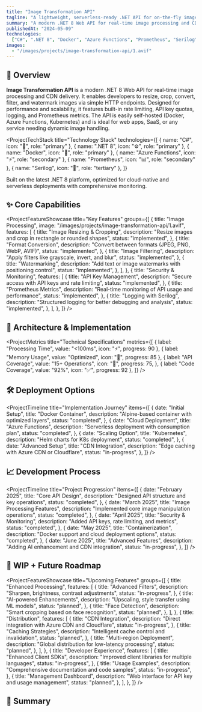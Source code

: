 ```yaml
---
title: "Image Transformation API"
tagline: "A lightweight, serverless-ready .NET API for on-the-fly image manipulation."
summary: "A modern .NET 8 Web API for real-time image processing and CDN delivery."
publishedAt: "2024-05-09"
technologies:
  ["C#", ".NET 8", "Docker", "Azure Functions", "Prometheus", "Serilog"]
images:
  - "/images/projects/image-transformation-api/1.avif"
---
```


## 🧠 Overview

**Image Transformation API** is a modern .NET 8 Web API for real-time image processing and CDN delivery. It enables developers to resize, crop, convert, filter, and watermark images via simple HTTP endpoints. Designed for performance and scalability, it features built-in rate limiting, API key quotas, logging, and Prometheus metrics. The API is easily self-hosted (Docker, Azure Functions, Kubernetes) and is ideal for web apps, SaaS, or any service needing dynamic image handling.

<ProjectTechStack
  title="Technology Stack"
  technologies={[
    { name: "C#", icon: "🔷", role: "primary" },
    { name: ".NET 8", icon: "⚙️", role: "primary" },
    { name: "Docker", icon: "🐳", role: "primary" },
    { name: "Azure Functions", icon: "⚡", role: "secondary" },
    { name: "Prometheus", icon: "📊", role: "secondary" },
    { name: "Serilog", icon: "📝", role: "tertiary" },
  ]}
>
  Built on the latest .NET 8 platform, optimized for cloud-native and serverless
  deployments with comprehensive monitoring.
</ProjectTechStack>
## ✨ Core Capabilities

<ProjectFeatureShowcase
  title="Key Features"
  groups={[
    {
      title: "Image Processing",
      image: "/images/projects/image-transformation-api/1.avif",
      features: [
        {
          title: "Image Resizing & Cropping",
          description: "Resize images and crop in rectangle or rounded shapes",
          status: "implemented",
        },
        {
          title: "Format Conversion",
          description: "Convert between formats (JPEG, PNG, WebP, AVIF)",
          status: "implemented",
        },
        {
          title: "Image Filtering",
          description: "Apply filters like grayscale, invert, and blur",
          status: "implemented",
        },
        {
          title: "Watermarking",
          description: "Add text or image watermarks with positioning control",
          status: "implemented",
        },
      ],
    },
    {
      title: "Security & Monitoring",
      features: [
        {
          title: "API Key Management",
          description: "Secure access with API keys and rate limiting",
          status: "implemented",
        },
        {
          title: "Prometheus Metrics",
          description: "Real-time monitoring of API usage and performance",
          status: "implemented",
        },
        {
          title: "Logging with Serilog",
          description: "Structured logging for better debugging and analysis",
          status: "implemented",
        },
      ],
    },
  ]}
/>

## 🧱 Architecture & Implementation

<ProjectChallengeCard
  title="Performance Optimization"
  challenge="Create an image processing API that can handle high throughput with minimal latency while efficiently managing memory and CPU resources."
  solution="Implemented asynchronous processing with stream-based operations to minimize memory usage. Utilized .NET 8 Minimal API pattern to reduce overhead and leveraged native image libraries for optimal performance."
  impact="Achieved sub-100ms processing times for most operations and efficient resource utilization, making the API suitable for serverless environments with cold starts and memory constraints."
  domain="Performance"
/>

<ProjectMetrics
  title="Technical Specifications"
  metrics={[
    { label: "Processing Time", value: "<100ms", icon: "⚡", progress: 90 },
    { label: "Memory Usage", value: "Optimized", icon: "💾", progress: 85 },
    {
      label: "API Coverage",
      value: "15+ Operations",
      icon: "🔄",
      progress: 75,
    },
    { label: "Code Coverage", value: "92%", icon: "✅", progress: 92 },
  ]}
/>

## 🛠️ Deployment Options

<ProjectTimeline
  title="Implementation Journey"
  items={[
    {
      date: "Initial Setup",
      title: "Docker Container",
      description: "Alpine-based container with optimized layers",
      status: "completed",
    },
    {
      date: "Cloud Deployment",
      title: "Azure Functions",
      description: "Serverless deployment with consumption plan",
      status: "completed",
    },
    {
      date: "Scaling Option",
      title: "Kubernetes",
      description: "Helm charts for K8s deployment",
      status: "completed",
    },
    {
      date: "Advanced Setup",
      title: "CDN Integration",
      description: "Edge caching with Azure CDN or Cloudflare",
      status: "in-progress",
    },
  ]}
/>

## 📈 Development Process

<ProjectTimeline
  title="Project Progression"
  items={[
    {
      date: "February 2025",
      title: "Core API Design",
      description: "Designed API structure and key operations",
      status: "completed",
    },
    {
      date: "March 2025",
      title: "Image Processing Features",
      description: "Implemented core image manipulation operations",
      status: "completed",
    },
    {
      date: "April 2025",
      title: "Security & Monitoring",
      description: "Added API keys, rate limiting, and metrics",
      status: "completed",
    },
    {
      date: "May 2025",
      title: "Containerization",
      description: "Docker support and cloud deployment options",
      status: "completed",
    },
    {
      date: "June 2025",
      title: "Advanced Features",
      description: "Adding AI enhancement and CDN integration",
      status: "in-progress",
    },
  ]}
/>
## 🚧 WIP + Future Roadmap

<ProjectFeatureShowcase
  title="Upcoming Features"
  groups={[
    {
      title: "Enhanced Processing",
      features: [
        {
          title: "Advanced Filters",
          description: "Sharpen, brightness, contrast adjustments",
          status: "in-progress",
        },
        {
          title: "AI-powered Enhancements",
          description: "Upscaling, style transfer using ML models",
          status: "planned",
        },
        {
          title: "Face Detection",
          description: "Smart cropping based on face recognition",
          status: "planned",
        },
      ],
    },
    {
      title: "Distribution",
      features: [
        {
          title: "CDN Integration",
          description: "Direct integration with Azure CDN and Cloudflare",
          status: "in-progress",
        },
        {
          title: "Caching Strategies",
          description: "Intelligent cache control and invalidation",
          status: "planned",
        },
        {
          title: "Multi-region Deployment",
          description: "Global distribution for low-latency processing",
          status: "planned",
        },
      ],
    },
    {
      title: "Developer Experience",
      features: [
        {
          title: "Enhanced Client SDKs",
          description: "Improved client libraries for multiple languages",
          status: "in-progress",
        },
        {
          title: "Usage Examples",
          description: "Comprehensive documentation and code samples",
          status: "in-progress",
        },
        {
          title: "Management Dashboard",
          description: "Web interface for API key and usage management",
          status: "planned",
        },
      ],
    },
  ]}
/>
## 🔗 Summary

<ProjectChallengeCard
  title="Project Impact"
  challenge="Create a flexible, high-performance image processing API that can be easily integrated into various applications and deployment environments."
  solution="Developed a comprehensive .NET 8-based API with a focus on performance, security, and developer experience, offering multiple deployment options and extensive monitoring capabilities."
  impact="Image Transformation API provides a robust, production-ready solution for dynamic image processing in modern web and cloud applications. With a focus on performance, security, and developer experience, it's ideal for any project needing scalable, real-time image manipulation."
  domain="API Development"
/>

<ComponentShowcase title="Related Projects">
  <ProjectCard title="Portfolio Next.js" slug="portfolio-nextjs" />
  <ProjectCard title="CTGen" slug="ctgen" />
</ComponentShowcase>
